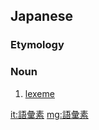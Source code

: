 ==Japanese==
{{ja-kanjitab|ご|い|そ|yomi=on}}

===Etymology===
{{compound|lang=ja|sort=ごいそ|語彙|tr1=goi|t1=vocabulary|素|tr2=so|t2=element}}

===Noun===
{{ja-noun|ごいそ}}

# {{lb|ja|linguistics|sort=こいそ'}} [[lexeme]]

[[it:語彙素]]
[[mg:語彙素]]